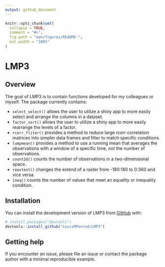 ```yaml
---
output: github_document
---
```


<!-- README.md is generated from README.Rmd. Please edit that file -->

```r
knitr::opts_chunk$set(
  collapse = TRUE,
  comment = "#>",
  fig.path = "man/figures/README-",
  out.width = "100%"
)
```

# LMP3

<!-- badges: start -->
<!-- badges: end -->


## Overview

The goal of LMP3 is to contain functions developed for my colleagues or myself. The package currently contains:

* `select_select()` allows the user to utilize a shiny app to more easily select and arrange the columns in a dataset.
* `factor_sort()` allows the user to utilize a shiny app to more easily rearrange the levels of a factor.
* `rcorr_fliter()` provides a method to reduce large rcorr correlation matrices into simpler data frames and filter to match specific conditions.
* `lumpmean()` provides a method to use a running mean that averages the observations with a window of a specific time, not the number of observations.
* `count2d()` counts the number of observations in a two-dimensional space.
* `reextent()` changes the extend of a raster from -180:180 to 0:360 and vice versa.
* `ineq()` counts the number of values that meet an equality or inequality condition.

## Installation

You can install the development version of LMP3 from [GitHub](https://github.com/) with:

``` r
# install.packages("devtools")
devtools::install_github("LouisMPenrod/LMP3")
```

## Getting help

If you encounter an issue, please file an issue or contact the package author with a minimal reproducible example.
